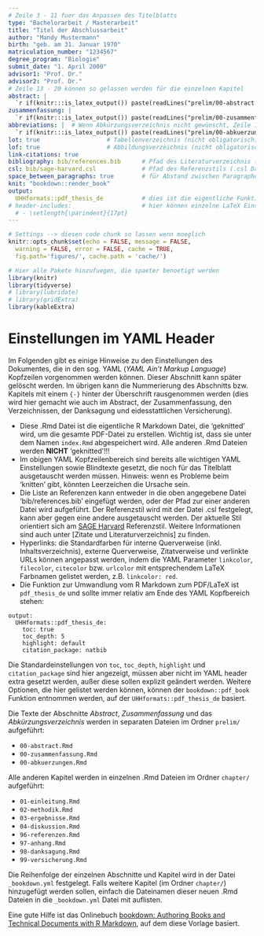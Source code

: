 ```yaml
---
# Zeile 3 - 11 fuer das Anpassen des Titelblatts
type: "Bachelorarbeit / Masterarbeit"
title: "Titel der Abschlussarbeit"
author: "Mandy Mustermann"
birth: "geb. am 31. Januar 1970"
matriculation_number: "1234567"
degree_program: "Biologie"
submit_date: "1. April 2000"
advisor1: "Prof. Dr."
advisor2: "Prof. Dr."
# Zeile 13 - 20 können so gelassen werden für die einzelnen Kapitel
abstract: |
  `r if(knitr:::is_latex_output()) paste(readLines("prelim/00-abstract.Rmd"), collapse = '\n  ')`
zusammenfassung: |   
  `r if(knitr:::is_latex_output()) paste(readLines("prelim/00-zusammenfassung.Rmd"), collapse = '\n  ')`
abbreviations: |  # Wenn Abkürzungsverzeichnis nicht gewünscht, Zeile 17-18 löschen
  `r if(knitr:::is_latex_output()) paste(readLines("prelim/00-abkuerzungen.Rmd"), collapse = '\n  ')`
lot: true                   # Tabellenverzeichnis (nicht obligatorisch)
lof: true                   # Abbildungsverzeichnis (nicht obligatorisch)
link-citations: true
bibliography: bib/references.bib      # Pfad des Literaturverzeichnis (.bib Datei)
csl: bib/sage-harvard.csl             # Pfad des Referenzstils (.csl Datei)
space_between_paragraphs: true        # für Abstand zwischen Paragraphen
knit: "bookdown::render_book"
output:
  UHHformats::pdf_thesis_de           # dies ist die eigentliche Funktion/Vorlage zur Umwandlung
# header-includes:                    # hier können einzelne LaTeX Einstellungen vorgenommen werden
  # - \setlength{\parindent}{17pt}
---
```


```r
# Settings --> diesen code chunk so lassen wenn moeglich
knitr::opts_chunk$set(echo = FALSE, message = FALSE,
  warning = FALSE, error = FALSE, cache = TRUE,
  fig.path='figures/', cache.path = 'cache/')
```

```r
# Hier alle Pakete hinzufuegen, die spaeter benoetigt werden
library(knitr)
library(tidyverse)
# library(lubridate)
# library(gridExtra)
library(kableExtra)
```

<!-- Texte die nicht in der Arbeit erscheinen sollen, koennen im R Markdown Dokument so
 auskommentiert werden, während im R code chunk und YAML header mit '#' auskommentiert wird -->

# Einstellungen im YAML Header {-}

Im Folgenden gibt es einige Hinweise zu den Einstellungen des Dokumentes, die in den sog. YAML (*YAML Ain't Markup Language*) Kopfzeilen vorgenommen werden können. Dieser Abschnitt kann später gelöscht werden. Im übrigen kann die Nummerierung des Abschnitts bzw. Kapitels mit einem `{-}` hinter der Überschrift rausgenommen werden (dies wird hier gemacht wie auch im Abstract, der Zusammenfassung, den Verzeichnissen, der Danksagung und eidesstattlichen Versicherung).

- Diese .Rmd Datei ist die eigentliche R Markdown Datei, die 'geknitted' wird, um die gesamte PDF-Datei zu erstellen. Wichtig ist, dass sie unter dem Namen `index.Rmd` abgespeichert wird. Alle anderen .Rmd Dateien werden **NICHT** 'geknitted'!!!
- Im obigen YAML Kopfzeilenbereich sind bereits alle wichtigen YAML Einstellungen sowie Blindtexte gesetzt, die noch für das Titelblatt ausgetauscht werden müssen. Hinweis: wenn es Probleme beim 'knitten' gibt, könnten Leerzeichen die Ursache sein.
- Die Liste an Referenzen kann entweder in die oben angegebene Datei 'bib/references.bib' eingefügt werden, oder der Pfad zur einer anderen Datei wird aufgeführt. Der Referenzstil wird mit der Datei .csl festgelegt, kann aber gegen eine andere ausgetauscht werden. Der aktuelle Stil orientiert sich am [SAGE Harvard](https://uk.sagepub.com/sites/default/files/sage_harvard_reference_style_0.pdf) Referenzstil. Weitere Informationen sind auch unter [Zitate und Literaturverzeichnis] zu finden.
- Hyperlinks: die Standardfarben für interne Querverweise (inkl. Inhaltsverzeichnis), externe Querverweise, Zitatverweise und verlinkte URLs können angepasst werden, indem die YAML Parameter `linkcolor`, `filecolor`, `citecolor` bzw. `urlcolor` mit entsprechendem LaTeX Farbnamen gelistet werden, z.B. `linkcolor: red`.
- Die Funktion zur Umwandlung vom R Markdown zum PDF/LaTeX ist `pdf_thesis_de` und sollte immer relativ am Ende des YAML Kopfbereich stehen:

```
output:
  UHHformats::pdf_thesis_de:
    toc: true
    toc_depth: 5
    highlight: default
    citation_package: natbib
```

Die Standardeinstellungen von `toc`, `toc_depth`, `highlight` und `citation_package` sind hier angezeigt, müssen aber nicht im YAML header extra gesetzt werden, außer diese sollen explizit geändert werden. Weitere Optionen, die hier gelistet werden können, können der `bookdown::pdf_book` Funktion entnommen werden, auf der `UHHformats::pdf_thesis_de` basiert.


Die Texte der Abschnitte *Abstract*, *Zusammenfassung* und das *Abkürzungsverzeichnis* werden in separaten Dateien im Ordner `prelim/` aufgeführt:

- `00-abstract.Rmd`
- `00-zusammenfassung.Rmd`
- `00-abkuerzungen.Rmd`

Alle anderen Kapitel werden in einzelnen .Rmd Dateien im Ordner `chapter/` aufgeführt:

- `01-einleitung.Rmd`
- `02-methodik.Rmd`
- `03-ergebnisse.Rmd`
- `04-diskussion.Rmd`
- `96-referenzen.Rmd`
- `97-anhang.Rmd`
- `98-danksagung.Rmd`
- `99-versicherung.Rmd`

Die Reihenfolge der einzelnen Abschnitte und Kapitel wird in der Datei `_bookdown.yml` festgelegt. Falls weitere Kapitel (im Ordner `chapter/`) hinzugefügt werden sollen, einfach die Dateinamen dieser neuen .Rmd Dateien in die `_bookdown.yml` Datei mit auflisten.


Eine gute Hilfe ist das Onlinebuch [bookdown: Authoring Books and Technical Documents with R Markdown](https://bookdown.org/yihui/bookdown/), auf dem diese Vorlage basiert.
